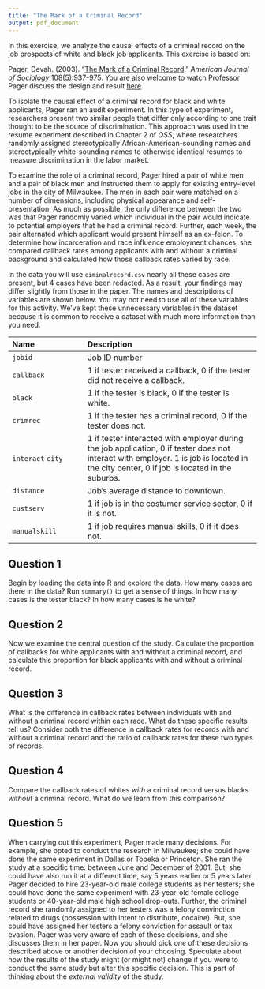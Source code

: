 ```yaml
---
title: "The Mark of a Criminal Record"
output: pdf_document
---
```


In this exercise, we analyze the causal effects of a criminal record on the job prospects of white and black job applicants. This exercise is based on: 

Pager, Devah. (2003). "[The Mark of a Criminal Record](https://doi.org/10.1086/374403)." *American Journal of Sociology* 108(5):937-975. You are also welcome to watch Professor Pager discuss the design and result [here](https://youtu.be/nUZqvsF_Wt0).

To isolate the causal effect of a criminal record for black and white applicants, Pager ran an audit experiment. In this type of experiment, researchers present two similar people that differ only according to one trait thought to be the source of discrimination. This approach was used in the resume experiment described in Chapter 2 of *QSS*, where researchers randomly assigned stereotypically African-American-sounding names and stereotypically white-sounding names to otherwise identical resumes to measure discrimination in the labor market.

To examine the role of a criminal record, Pager hired a pair of white men and a pair of black men and instructed them to apply for existing entry-level jobs in the city of Milwaukee. The men in each pair were matched on a number of dimensions, including physical appearance and self-presentation. As much as possible, the only difference between the two was that Pager randomly varied which individual in the pair would indicate to potential employers that he had a criminal record. Further, each week, the pair alternated which applicant would present himself as an ex-felon. To determine how incarceration and race influence employment chances, she compared callback rates among applicants with and without a criminal background and calculated how those callback rates varied by race.

In the data you will use `ciminalrecord.csv` nearly all these cases are present, but 4 cases have been redacted. As a result, your findings may differ slightly from those in the paper. The names and descriptions of variables are shown below. You may not need to use all of these variables for this activity. We’ve kept these unnecessary variables in the dataset because it is common to receive a dataset with much more information than you need.


------------------------------------------------------------------------------------------
Name                        Description
--------------------------- --------------------------------------------------------------
`jobid`                     Job ID number  

`callback`                  1 if tester received a callback, 0 if the tester did not receive a callback. 

`black`                     1 if the tester is black, 0 if the tester is white.

`crimrec`                   1 if the tester has a criminal record, 0 if the tester does not.

`interact`                  1 if tester interacted with employer during the job application, 0 if tester does not interact with employer.
`city`                      1 is job is located in the city center, 0 if job is located in the suburbs.

`distance`                  Job’s average distance to downtown.

`custserv`                  1 if job is in the costumer service sector, 0 if it is not.

`manualskill`               1 if job requires manual skills, 0 if it does not.

------------------------------------------------------------------------------------------

## Question 1  

Begin by loading the data into R and explore the data. How many cases are there in the data? Run `summary()` to get a sense of things. In how many cases is the tester black? In how many cases is he white?

## Question 2  

Now we examine the central question of the study. Calculate the proportion of callbacks for white applicants with and without a criminal record, and calculate this proportion for black applicants with and without a criminal record.

## Question 3

What is the difference in callback rates between individuals with and without a criminal record within each race. What do these specific results tell us?  Consider both the difference in callback rates for records with and without a criminal record and the ratio of callback rates for these two types of records.

## Question 4

Compare the callback rates of whites *with* a criminal record versus blacks *without* a criminal record. What do we learn from this comparison?

## Question 5

When carrying out this experiment, Pager made many decisions. For example, she opted to conduct the research in Milwaukee; she could have done the same experiment in Dallas or Topeka or Princeton. She ran the study at a specific time: between June and December of 2001. But, she could have also run it at a different time, say 5 years earlier or 5 years later. Pager decided to hire 23-year-old male college students as her testers; she could have done the same experiment with 23-year-old female college students or 40-year-old male high school drop-outs. Further, the criminal record she randomly assigned to her testers was a felony convinction related to drugs (possession with intent to distribute, cocaine). But, she could have assigned her testers a felony conviction for assault or tax evasion. Pager was very aware of each of these decisions, and she discusses them in her paper. Now you should pick *one* of these decisions described above or another decision of your choosing. Speculate about how the results of the study might (or might not) change if you were to conduct the same study but alter this specific decision. This is part of thinking about the *external validity* of the study.

